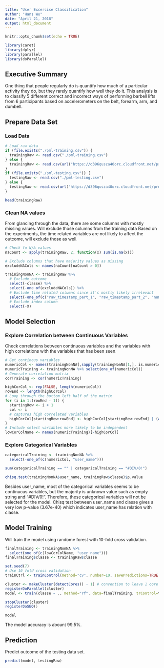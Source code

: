 ```yaml
---
title: "User Excercise Classification"
author: "Hans Wu"
date: "April 21, 2018"
output: html_document
---
```


```r
knitr::opts_chunk$set(echo = TRUE)

library(caret)
library(dplyr)
library(parallel)
library(doParallel)
```

## Executive Summary

One thing that people regularly do is quantify how much of a particular activity they do, but they rarely quantify how well they do it. This analysis is to classify 5 different correct and incorrect ways of performing barbell lifts from 6 participants based on accelerometers on the belt, forearm, arm, and dumbell.

## Prepare Data Set

### Load Data
```r
# Load raw data
if (file.exists("./pml-training.csv")) {
  trainingRaw <- read.csv("./pml-training.csv")
} else {
  trainingRaw <- read.csv(url("https://d396qusza40orc.cloudfront.net/predmachlearn/pml-training.csv"))
}
if (file.exists("./pml-testing.csv")) {
  testingRaw <- read.csv("./pml-testing.csv")
} else {
  testingRaw <- read.csv(url("https://d396qusza40orc.cloudfront.net/predmachlearn/pml-testing.csv"))
}

head(trainingRaw)
```

### Clean NA values
From glancing through the data, there are some columns with mostly missing values. Will exclude those columns from the training data
Based on the experiments, the time related variables are not likely to affect the outcome, will exclude those as well.
```r
# Check fo N/A values
naCount <- apply(trainingRaw, 2, function(x) sum(is.na(x)))

# Exclude columns that have majority values as missing
excludeNACols <- names(naCount[naCount > 0])

trainingNonNA <- trainingRaw %>%
  # Exclude outcome
  select(-classe) %>%
  select(-one_of(excludeNACols)) %>%
  # Exclude time related columns since it's mostly likely irrelevant
  select(-one_of(c("raw_timestamp_part_1", "raw_timestamp_part_2", "num_window", "new_window", "cvtd_timestamp"))) %>%
  # Exclude index column
  select(-X)
```

## Model Selection
### Explore Correlation between Continuous Variables
Check correlations between continuous variables and the variables with high correlations with the variables that has been seen.
```r
# Get continous variables
numericCol <- names(trainingNonNA[,sapply(trainingNonNA[1,], is.numeric)])
numericTraining <- trainingNonNA %>% select(one_of(numericCol))
# Generate correlation matrix
corTraining <- cor(numericTraining)

highCorCol <- rep(FALSE, length(numericCol))
rowEnd <- length(highCorCol)
# Loop through the bottom left half of the matrix
for (i in 1:(rowEnd - 1)) {
  startingRow <- i + 1
  col <- i
  # captures high correlated variables
  highCorCol[startingRow:rowEnd] <- highCorCol[startingRow:rowEnd] | (abs(corTraining[startingRow:rowEnd,col]) >= 0.75)
}
# Include select variables more likely to be independent
lowCorColName <- names(numericTraining)[-highCorCol]
```

### Explore Categorical Variables
```r
categoricalTraining <- trainingNonNA %>%
  select(-one_of(c(numericCol, "user_name")))

sum(categoricalTraining == "" | categoricalTraining == "#DIV/0!")

chisq.test(trainingNonNA$user_name, trainingRaw$classe)$p.value
```
Besides user_name, most of the categorical variables seems to be continuous variables, but the majority is unknown value such as empty string and "#DIV/0!". Therefore, these categorical variables will not be selected for the model.
Chisq test between user_name and classe gives a very low p-value (3.67e-40) which indicates user_name has relation with classe.

## Model Training
Will train the model using randome forest with 10-fold cross validation.
```r
finalTraining <- trainingNonNA %>%
  select(one_of(c(lowCorColName, "user_name")))
finalTraining$classe <- trainingRaw$classe

set.seed(7)
# Use 10 fold cross validation
trainCtrl <- trainControl(method="cv", number=10, savePredictions=TRUE, allowParallel = TRUE)

cluster <- makeCluster(detectCores() - 1) # convention to leave 1 core for OS
registerDoParallel(cluster)
model <- train(classe ~ ., method="rf", data=finalTraining, trControl=trainCtrl)

stopCluster(cluster)
registerDoSEQ()

model
```
The model accuracy is abount 99.5%.

## Prediction
Predict outcome of the testing data set.
```r
predict(model, testingRaw)
```